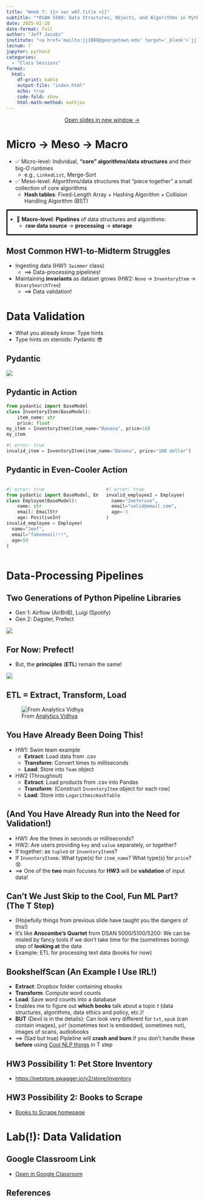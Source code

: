 ```yaml
---
title: "Week 7: {{< var w07.title >}}"
subtitle: "*DSAN 5500: Data Structures, Objects, and Algorithms in Python*"
date: 2025-02-20
date-format: full
author: "Jeff Jacobs"
institute: "<a href='mailto:jj1088@georgetown.edu' target='_blank'>`jj1088@georgetown.edu`</a>"
lecnum: 7
jupyter: python3
categories:
  - "Class Sessions"
format:
  html:
    df-print: kable
    output-file: "index.html"
    echo: true
    code-fold: show
    html-math-method: mathjax
---
```



::: {.content-visible unless-format="revealjs"}

<center>
<a class="h2" href="./slides.html" target="_blank">Open slides in new window &rarr;</a>
</center>

:::

# Micro $\rightarrow$ Meso $\rightarrow$ Macro {.title-11 .crunch-title .crunch-ul .crunch-li-8 .not-title-slide data-stack-name="Intro"}

* ✅ Micro-level: Individual, **"core" algorithms/data structures** and their big-$O$ runtimes
  * e.g., `LinkedList`, [Merge-Sort]{.alg}
* ✅ Meso-level: Algorithms/data structures that "piece together" a small collection of core algorithms
  * **Hash tables**: Fixed-Length Array + Hashing Algorithm + Collision Handling Algorithm (BST)

<div style="border: 3px solid black !important;">

* 🤔 **Macro-level**: **Pipelines** of data structures and algorithms:
  * **raw data source** $\rightarrow$ **processing** $\rightarrow$ **storage**

</div>

## Most Common HW1-to-Midterm Struggles {.title-09 .crunch-title .crunch-ul}

* Ingesting data (HW1: `Swimmer` class)
  * $\implies$ Data-processing pipelines!
* Maintaining **invariants** as dataset grows (HW2: `None` &rarr; `InventoryItem` &rarr; `BinarySearchTree`)
  * $\implies$ Data validation!

# Data Validation {data-stack-name="Validation"}

* What you already know: Type hints
* Type hints on steroids: Pydantic 😎

## Pydantic

![](images/pydantic_logo.png){fig-align="center"}

## Pydantic in Action {.crunch-title .crunch-details}

```python
from pydantic import BaseModel
class InventoryItem(BaseModel):
    item_name: str
    price: float
my_item = InventoryItem(item_name="Banana", price=10)
my_item
```

```python
#| error: true
invalid_item = InventoryItem(item_name="Banana", price="100 dollar")
```

## Pydantic in Even-Cooler Action {.crunch-title .crunch-details}

::: {.columns}
::: {.column width="50%"}

```python
#| error: true
from pydantic import BaseModel, EmailStr, PositiveInt
class Employee(BaseModel):
    name: str
    email: EmailStr
    age: PositiveInt
invalid_employee = Employee(
  name="Jeef",
  email="fakeemail!!!",
  age=50
)
```

:::
::: {.column width="50%"}

```python
#| error: true
invalid_employee2 = Employee(
  name="Jeeferson",
  email="valid@email.com",
  age=-3
)
```

:::
:::

# Data-Processing Pipelines {data-stack-name="Pipelines"}

## Two Generations of Python Pipeline Libraries

* Gen 1: Airflow (AirBnB), Luigi (Spotify)
* Gen 2: Dagster, Prefect

![](images/Prefect.webp){fig-align="center"}

## For Now: Prefect!

* But, the **principles** (**ETL**) remain the same!

![](images/flow-run-page.png){fig-align="center"}

## ETL = Extract, Transform, Load

![From <a href='https://www.analyticsvidhya.com/blog/2022/06/a-complete-guide-on-building-an-etl-pipeline-for-beginners/' target='_blank'>Analytics Vidhya</a>](images/etl.png){fig-align="center"}

## You Have Already Been Doing This! {.crunch-title .crunch-ul}

* HW1: Swim team example
  * **Extract**: Load data from .csv
  * **Transform**: Convert times to milliseconds
  * **Load**: Store into `Team` object
* HW2 (Throughout)
  * **Extract**: Load products from .csv into Pandas
  * **Transform**: (Construct `InventoryItem` object for each row)
  * **Load**: Store into `LogarithmicHashTable`

## (And You Have Already Run into the Need for Validation!)

* HW1: Are the times in seconds or milliseconds?
* HW2: Are users providing `key` and `value` separately, or together?
* If together: as `tuple`s or `InventoryItem`s?
* If `InventoryItem`s: What type(s) for `item_name`? What type(s) for `price`? 😵
* $\implies$ One of the **two** main focuses for **HW3** will be **validation** of input data!

## Can't We Just Skip to the Cool, Fun ML Part? (The T Step)

* (Hopefully things from previous slide have taught you the dangers of this!)
* It's like **Anscombe's Quartet** from DSAN 5000/5100/5200: We can be misled by fancy tools if we don't take time for the (sometimes boring) step of **looking at** the data
* Example: ETL for processing text data (books for now)

## BookshelfScan (An Example I Use IRL!) {.title-09 .crunch-title .crunc-ul}

* **Extract**: Dropbox folder containing ebooks
* **Transform**: Compute word counts
* **Load**: Save word counts into a database
* Enables me to figure out **which books** talk about a topic $t$ (data structures, algorithms, data ethics and policy, etc.)!
* **BUT** (Devil is in the details): Can look very different for `txt`, `epub` (can contain images), `pdf` (sometimes text is embedded, sometimes not), images of scans, audiobooks
* $\implies$ (Sad but true) Pipleline will **crash and burn** if you don't handle these **before** using <a href='https://www.trychroma.com/' target='_blank'>Cool NLP things</a> in T step

## HW3 Possibility 1: Pet Store Inventory

* <a href='https://petstore.swagger.io/v2/store/inventory' target='_blank'>https://petstore.swagger.io/v2/store/inventory</a>

## HW3 Possibility 2: Books to Scrape

* <a href='http://books.toscrape.com/' target='_blank'>Books to Scrape homepage</a>

# Lab(!): Data Validation {data-stack-name="Lab: Data Validation"}

## Google Classroom Link

* <a href='https://classroom.google.com/c/NjM5MzE2MTE4NTgx/m/NjY4NDU0NTk0MTk4/details' target='_blank'>Open in Google Classroom <i class='bi bi-box-arrow-up-right ps-1'></i></a>

## References

::: {#refs}
:::

